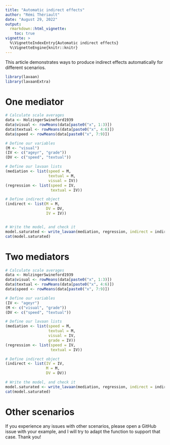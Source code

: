 ```yaml
---
title: "Automatic indirect effects"
author: "Rémi Thériault"
date: "August 29, 2022"
output:
  rmarkdown::html_vignette:
    toc: true
vignette: >
  %\VignetteIndexEntry{Automatic indirect effects}
  %\VignetteEngine{knitr::knitr}
---
```


This article demonstrates ways to produce indirect effects automatically for different scenarios.

```r
library(lavaan)
library(lavaanExtra)
```

# One mediator

```r
# Calculate scale averages
data <- HolzingerSwineford1939
data$visual <- rowMeans(data[paste0("x", 1:3)])
data$textual <- rowMeans(data[paste0("x", 4:6)])
data$speed <- rowMeans(data[paste0("x", 7:9)])

# Define our variables
(M <- "visual")
(IV <- c("ageyr", "grade"))
(DV <- c("speed", "textual"))

# Define our lavaan lists
(mediation <- list(speed = M,
                   textual = M,
                   visual = IV))
(regression <- list(speed = IV,
                    textual = IV))

# Define indirect object
(indirect <- list(M = M, 
                  DV = DV,
                  IV = IV))


# Write the model, and check it
model.saturated <- write_lavaan(mediation, regression, indirect = indirect, label = TRUE)
cat(model.saturated)

```

# Two mediators

```r
# Calculate scale averages
data <- HolzingerSwineford1939
data$visual <- rowMeans(data[paste0("x", 1:3)])
data$textual <- rowMeans(data[paste0("x", 4:6)])
data$speed <- rowMeans(data[paste0("x", 7:9)])

# Define our variables
(IV <- "ageyr")
(M <- c("visual", "grade"))
(DV <- c("speed", "textual"))

# Define our lavaan lists
(mediation <- list(speed = M,
                   textual = M,
                   visual = IV,
                   grade = IV))
(regression <- list(speed = IV,
                    textual = IV))

# Define indirect object
(indirect <- list(IV = IV,
                  M = M, 
                  DV = DV))

# Write the model, and check it
model.saturated <- write_lavaan(mediation, regression, indirect = indirect, label = TRUE)
cat(model.saturated)

```

# Other scenarios

If you experience any issues with other scenarios, please open a GitHub issue with your example, and I will try to adapt the function to support that case. Thank you!
